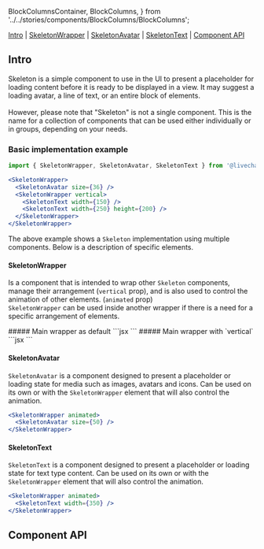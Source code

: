   BlockColumnsContainer,
  BlockColumns,
} from '../../stories/components/BlockColumns/BlockColumns';

<Meta of={SkeletonStories} />

<Title>Skeleton</Title>

[Intro](#Intro) | [SkeletonWrapper](#SkeletonWrapper) | [SkeletonAvatar](#SkeletonAvatar) | [SkeletonText](#SkeletonText) | [Component API](#ComponentAPI)

## Intro <a id="Intro" />

Skeleton is a simple component to use in the UI to present a placeholder for loading content before it is ready to be displayed in a view. It may suggest a loading avatar, a line of text, or an entire block of elements. <br /><br />
However, please note that "Skeleton" is not a single component. This is the name for a collection of components that can be used either individually or in groups, depending on your needs.

### Basic implementation example

<Canvas withSource="none">
  <SkeletonWrapper>
    <SkeletonAvatar size={36} />
    <SkeletonWrapper vertical>
      <SkeletonText width={150} />
      <SkeletonText width={250} height={200} />
    </SkeletonWrapper>
  </SkeletonWrapper>
</Canvas>

```jsx
import { SkeletonWrapper, SkeletonAvatar, SkeletonText } from '@livechat/design-system-react-components';

<SkeletonWrapper>
  <SkeletonAvatar size={36} />
  <SkeletonWrapper vertical>
    <SkeletonText width={150} />
    <SkeletonText width={250} height={200} />
  </SkeletonWrapper>
</SkeletonWrapper>
```

The above example shows a `Skeleton` implementation using multiple components. Below is a description of specific elements.

#### SkeletonWrapper <a id="SkeletonWrapper" />

Is a component that is intended to wrap other `Skeleton` components, manage their arrangement (`vertical` prop), and is also used to control the animation of other elements. (`animated` prop) <br />
`SkeletonWrapper` can be used inside another wrapper if there is a need for a specific arrangement of elements.

<BlockColumnsContainer>
  <BlockColumns>
    ##### Main wrapper as default
    <Canvas withSource="none">
      <SkeletonWrapper>
        <SkeletonWrapper vertical>
          <SkeletonText width={200} />
          <SkeletonText width={200} />
        </SkeletonWrapper>
        <SkeletonWrapper>
          <SkeletonText width={80} />
          <SkeletonText width={80} />
        </SkeletonWrapper>
      </SkeletonWrapper>
    </Canvas>
    ```jsx
    <SkeletonWrapper>
      <SkeletonWrapper vertical>
        <SkeletonText width={200} />
        <SkeletonText width={200} />
      </SkeletonWrapper>
      <SkeletonWrapper>
        <SkeletonText width={80} />
        <SkeletonText width={80} />
      </SkeletonWrapper>
    </SkeletonWrapper>
    ```
  </BlockColumns>
  <BlockColumns>
    ##### Main wrapper with `vertical`
    <Canvas withSource="none">
      <SkeletonWrapper vertical>
        <SkeletonWrapper vertical>
          <SkeletonText width={200} />
          <SkeletonText width={200} />
        </SkeletonWrapper>
        <SkeletonWrapper>
          <SkeletonText width={80} />
          <SkeletonText width={80} />
        </SkeletonWrapper>
      </SkeletonWrapper>
    </Canvas>
    ```jsx
    <SkeletonWrapper vertical>
      <SkeletonWrapper vertical>
        <SkeletonText width={200} />
        <SkeletonText width={200} />
      </SkeletonWrapper>
      <SkeletonWrapper>
        <SkeletonText width={80} />
        <SkeletonText width={80} />
      </SkeletonWrapper>
    </SkeletonWrapper>
    ```
  </BlockColumns>
</BlockColumnsContainer>

#### SkeletonAvatar <a id="SkeletonAvatar" />

`SkeletonAvatar` is a component designed to present a placeholder or loading state for media such as images, avatars and icons. Can be used on its own or with the `SkeletonWrapper` element that will also control the animation.

<Canvas withSource="none">
  <SkeletonWrapper animated>
    <SkeletonAvatar size={50} />
  </SkeletonWrapper>
</Canvas>

```jsx
<SkeletonWrapper animated>
  <SkeletonAvatar size={50} />
</SkeletonWrapper>

```

#### SkeletonText <a id="SkeletonText" />

`SkeletonText` is a component designed to present a placeholder or loading state for text type content. Can be used on its own or with the `SkeletonWrapper` element that will also control the animation.

<Canvas withSource="none">
  <SkeletonWrapper animated>
    <SkeletonText width={350} />
  </SkeletonWrapper>
</Canvas>

```jsx
<SkeletonWrapper animated>
  <SkeletonText width={350} />
</SkeletonWrapper>

```

## Component API <a id="ComponentAPI" />

<ArgsTable />
